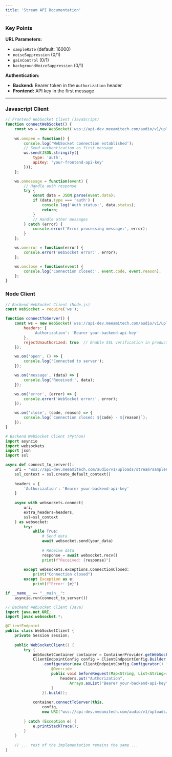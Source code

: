 ```yaml
---
title: 'Stream API Documentation'
---
```


### Key Points

**URL Parameters:**
- `sampleRate` (default: 16000)
- `noiseSuppression` (0/1)
- `gainControl` (0/1)
- `backgroundVoiceSuppression` (0/1)

**Authentication:**
- **Backend:** Bearer token in the `Authorization` header
- **Frontend:** API key in the first message

---
<CodeGroup>

### Javascript Client
```javascript Client.js
// Frontend WebSocket Client (JavaScript)
function connectWebSocket() {
    const ws = new WebSocket('wss://api-dev.meeamitech.com/audio/v1/uploads/stream?sampleRate=16000&noiseSuppression=1&gainControl=1&backgroundVoiceSuppression=1');
    
    ws.onopen = function() {
        console.log('WebSocket connection established');
        // Send authentication as first message
        ws.send(JSON.stringify({
            type: 'auth',
            apiKey: 'your-frontend-api-key'
        }));
    };

    ws.onmessage = function(event) {
        // Handle auth response
        try {
            const data = JSON.parse(event.data);
            if (data.type === 'auth') {
                console.log('Auth status:', data.status);
                return;
            }
            // Handle other messages
        } catch (error) {
            console.error('Error processing message:', error);
        }
    };

    ws.onerror = function(error) {
        console.error('WebSocket error:', error);
    };

    ws.onclose = function(event) {
        console.log('Connection closed:', event.code, event.reason);
    };
}
```
### Node Client
```javascript Server.js
// Backend WebSocket Client (Node.js)
const WebSocket = require('ws');

function connectToServer() {
    const ws = new WebSocket('wss://api-dev.meeamitech.com/audio/v1/uploads/stream?gain=1', {
        headers: {
            'Authorization': 'Bearer your-backend-api-key'
        },
        rejectUnauthorized: true  // Enable SSL verification in production
    });

    ws.on('open', () => {
        console.log('Connected to server');
    });

    ws.on('message', (data) => {
        console.log('Received:', data);
    });

    ws.on('error', (error) => {
        console.error('WebSocket error:', error);
    });

    ws.on('close', (code, reason) => {
        console.log(`Connection closed: ${code} - ${reason}`);
    });
}
```

```python client.py
# Backend WebSocket Client (Python)
import asyncio
import websockets
import json
import ssl

async def connect_to_server():
    uri = "wss://api-dev.meeamitech.com/audio/v1/uploads/stream?sampleRate=16000&noiseSuppression=1&gainControl=1&backgroundVoiceSuppression=1"
    ssl_context = ssl.create_default_context()
    
    headers = {
        'Authorization': 'Bearer your-backend-api-key'
    }
    
    async with websockets.connect(
        uri,
        extra_headers=headers,
        ssl=ssl_context
    ) as websocket:
        try:
            while True:
                # Send data
                await websocket.send(your_data)
                
                # Receive data
                response = await websocket.recv()
                print(f"Received: {response}")
                
        except websockets.exceptions.ConnectionClosed:
            print("Connection closed")
        except Exception as e:
            print(f"Error: {e}")

if __name__ == "__main__":
    asyncio.run(connect_to_server())
```

```Java client.java
// Backend WebSocket Client (Java)
import java.net.URI;
import javax.websocket.*;

@ClientEndpoint
public class WebSocketClient {
    private Session session;
    
    public WebSocketClient() {
        try {
            WebSocketContainer container = ContainerProvider.getWebSocketContainer();
            ClientEndpointConfig config = ClientEndpointConfig.Builder.create()
                .configurator(new ClientEndpointConfig.Configurator() {
                    @Override
                    public void beforeRequest(Map<String, List<String>> headers) {
                        headers.put("Authorization", 
                            Arrays.asList("Bearer your-backend-api-key"));
                    }
                }).build();
            
            container.connectToServer(this, 
                config,
                new URI("wss://api-dev.meeamitech.com/audio/v1/uploads/stream?sampleRate=16000&noiseSuppression=1&gainControl=1&backgroundVoiceSuppression=1"));
                
        } catch (Exception e) {
            e.printStackTrace();
        }
    }
    
    // ... rest of the implementation remains the same ...
}
```
</CodeGroup>